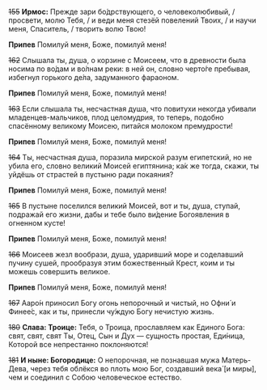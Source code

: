 ~~155~~ **Ирмос:** Прежде зари бо́дрствующего, о человеколюбивый, / просвети, молю Тебя, / и веди меня стезёй повелений Твоих, / и научи меня, Спаситель, / творить волю Твою!

**Припев** Помилуй меня, Боже, помилуй меня!

~~162~~ Слышала ты, душа, о корзине с Моисеем, что в древности была носима по во́дам и во́лнам реки: в ней он, словно черто́ге пребывая, избегнул горького де́ла, задуманного фараоном.

**Припев** Помилуй меня, Боже, помилуй меня!

~~163~~ Если слышала ты, несчастная душа, что повитухи некогда убивали младенцев-мальчиков, плод целомудрия, то теперь, подобно спасённому великому Моисею, питайся молоком премудрости!

**Припев** Помилуй меня, Боже, помилуй меня!

~~164~~ Ты, несчастная душа, поразила мирской разум египетский, но не убила его, словно великий Моисей египтянина; ка́к же тогда, скажи, ты уйдёшь от страстей в пустыню ради покаяния?

**Припев** Помилуй меня, Боже, помилуй меня!

~~165~~ В пустыне поселился великий Моисей, вот и ты, душа, ступай, подражай его жизни, дабы и тебе было ви́дение Богоявления в огненном кусте!

**Припев** Помилуй меня, Боже, помилуй меня!

~~166~~ Моисеев жезл вообрази, душа, ударивший море и соделавший пучину сушей, прообразуя этим божественный Крест, коим и ты можешь совершить великое.

**Припев** Помилуй меня, Боже, помилуй меня!

~~167~~ Ааро́н приносил Богу огонь непорочный и чистый, но Офни́ и Финее́с, как и ты, принесли чу́ждую Богу нечистую жизнь.

~~180~~ **Слава: Троице:** Тебя, о Троица, прославляем как Единого Бога: свят, свят, свят Ты, Отец, Сын и Дух — сущность простая, Еди́ница, Которой все непрестанно поклоняются!

~~181~~ **И ныне: Богородице:** О непорочная, не познавшая мужа Матерь-Дева, через тебя облёкся во плоть мою Бог, создавший века́ <R>[</R>и миры<R>]</R>, чем и соединил с Собою человеческое естество.
